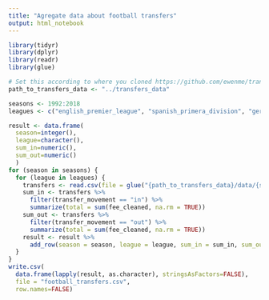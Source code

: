 ```yaml
---
title: "Agregate data about football transfers"
output: html_notebook
---
```


```r
library(tidyr)
library(dplyr)
library(readr)
library(glue)

# Set this according to where you cloned https://github.com/ewenme/transfers
path_to_transfers_data <- "../transfers_data"

seasons <- 1992:2018
leagues <- c("english_premier_league", "spanish_primera_division", "german_bundesliga_1", "italian_serie_a", "french_ligue_1", "english_championship",  "portugese_liga_nos","dutch_eredivisie", "russian_premier_liga")

result <- data.frame(
  season=integer(),
  league=character(),
  sum_in=numeric(),
  sum_out=numeric()
  )
for (season in seasons) {
  for (league in leagues) {
    transfers <- read.csv(file = glue("{path_to_transfers_data}/data/{season}/{league}.csv"), header = TRUE)
    sum_in <- transfers %>%
      filter(transfer_movement == "in") %>%
      summarize(total = sum(fee_cleaned, na.rm = TRUE))
    sum_out <- transfers %>%
      filter(transfer_movement == "out") %>%
      summarize(total = sum(fee_cleaned, na.rm = TRUE))
    result <- result %>%
      add_row(season = season, league = league, sum_in = sum_in, sum_out = sum_out)
  }
}
write.csv(
  data.frame(lapply(result, as.character), stringsAsFactors=FALSE),
  file = "football_transfers.csv",
  row.names=FALSE)
```
